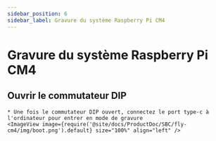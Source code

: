 ```yaml
---
sidebar_position: 6
sidebar_label: Gravure du système Raspberry Pi CM4
---
```





# Gravure du système Raspberry Pi CM4

## Ouvrir le commutateur DIP
    * Une fois le commutateur DIP ouvert, connectez le port type-c à l'ordinateur pour entrer en mode de gravure 
    <ImageView image={require('@site/docs/ProductDoc/SBC/fly-cm4/img/boot.png').default} size="100%" align="left" />

<RPI />